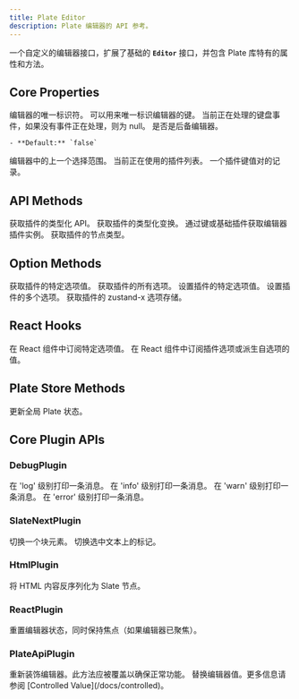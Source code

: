 ```yaml
---
title: Plate Editor
description: Plate 编辑器的 API 参考。
---
```


一个自定义的编辑器接口，扩展了基础的 **`Editor`** 接口，并包含 Plate 库特有的属性和方法。

## Core Properties

<APIParameters>
  <APIItem name="id" type="any">
    编辑器的唯一标识符。
  </APIItem>
  <APIItem name="key" type="any">
    可以用来唯一标识编辑器的键。
  </APIItem>
  <APIItem name="currentKeyboardEvent" type="KeyboardEventLike | null">
    当前正在处理的键盘事件，如果没有事件正在处理，则为 null。
  </APIItem>
  <APIItem name="isFallback" type="boolean">
    是否是后备编辑器。
    
    - **Default:** `false`
  </APIItem>
  <APIItem name="prevSelection" type="TRange | null">
    编辑器中的上一个选择范围。
  </APIItem>
  <APIItem name="pluginList" type="AnyEditorPlatePlugin[]">
    当前正在使用的插件列表。
  </APIItem>
  <APIItem name="plugins" type="Record<string, AnyEditorPlatePlugin>">
    一个插件键值对的记录。
  </APIItem>
</APIParameters>

## API Methods

<APIParameters>
  <APIItem name="getApi" type="<C extends AnyPluginConfig = PluginConfig>(plugin?: WithRequiredKey<C>) => InferApi<C>">
    获取插件的类型化 API。
  </APIItem>
  <APIItem name="getTransforms" type="<C extends AnyPluginConfig = PluginConfig>(plugin?: WithRequiredKey<C>) => InferTransforms<C>">
    获取插件的类型化变换。
  </APIItem>
  <APIItem name="getPlugin" type="<C extends AnyPluginConfig = PluginConfig>(plugin: WithRequiredKey<C>) => C extends { node: any } ? C : EditorPlatePlugin<C>">
    通过键或基础插件获取编辑器插件实例。
  </APIItem>
  <APIItem name="getType" type="(plugin: WithRequiredKey) => string">
    获取插件的节点类型。
  </APIItem>
</APIParameters>

## Option Methods

<APIParameters>
  <APIItem name="getOption" type="<C extends AnyPluginConfig, K extends keyof InferOptions<C>, F extends InferOptions<C>[K]>(plugin: WithRequiredKey<C>, optionKey: K, ...args: F extends (...args: infer A) => any ? A : never) => F extends (...args: any[]) => infer R ? R : F">
    获取插件的特定选项值。
  </APIItem>
  <APIItem name="getOptions" type="<C extends AnyPluginConfig = PluginConfig>(plugin: WithRequiredKey<C>) => InferOptions<C>">
    获取插件的所有选项。
  </APIItem>
  <APIItem name="setOption" type="<C extends AnyPluginConfig, K extends keyof InferOptions<C>>(plugin: WithRequiredKey<C>, optionKey: K, value: InferOptions<C>[K]) => void">
    设置插件的特定选项值。
  </APIItem>
  <APIItem name="setOptions" type="<C extends AnyPluginConfig>(plugin: WithRequiredKey<C>, options: Parameters<SetImmerState<InferOptions<C>>>[0] | Partial<InferOptions<C>>) => void">
    设置插件的多个选项。
  </APIItem>
  <APIItem name="getOptionsStore" type="<C extends AnyPluginConfig>(plugin: WithRequiredKey<C>) => StoreApi<C['key'], InferOptions<C>>">
    获取插件的 zustand-x 选项存储。
  </APIItem>
</APIParameters>

## React Hooks

<APIParameters>
  <APIItem name="useOption" type="<C extends AnyPluginConfig, K extends keyof InferOptions<C>, F extends InferOptions<C>[K], Args extends Parameters<((...args: any[]) => any) & F>>(plugin: WithRequiredKey<C>, optionKey: K, ...args: Args) => F extends (...args: any[]) => any ? ReturnType<F> : F">
    在 React 组件中订阅特定选项值。
  </APIItem>
  <APIItem name="useOptions" type="<C extends AnyPluginConfig, U>(plugin: WithRequiredKey<C>, selector?: (s: InferOptions<C>) => U, equalityFn?: EqualityChecker<U>) => U | InferOptions<C>">
    在 React 组件中订阅插件选项或派生自选项的值。
  </APIItem>
</APIParameters>

## Plate Store Methods

<APIParameters>
  <APIItem name="setPlateState" type="<K extends (typeof EXPOSED_STORE_KEYS)[number]>(optionKey: K, value: PlateStoreState[K]) => void">
    更新全局 Plate 状态。
  </APIItem>
</APIParameters>

## Core Plugin APIs

### DebugPlugin

<APIParameters>
  <APIItem name="editor.api.debug.log" type="(...args: any[]) => void">
    在 'log' 级别打印一条消息。
  </APIItem>
  <APIItem name="editor.api.debug.info" type="(...args: any[]) => void">
    在 'info' 级别打印一条消息。
  </APIItem>
  <APIItem name="editor.api.debug.warn" type="(...args: any[]) => void">
    在 'warn' 级别打印一条消息。
  </APIItem>
  <APIItem name="editor.api.debug.error" type="(...args: any[]) => void">
    在 'error' 级别打印一条消息。
  </APIItem>
</APIParameters>

### SlateNextPlugin

<APIParameters>
  <APIItem name="editor.tf.toggle.block" type="(options: ToggleBlockOptions) => void">
    切换一个块元素。
  </APIItem>
  <APIItem name="editor.tf.toggle.mark" type="(options: ToggleMarkOptions) => void">
    切换选中文本上的标记。
  </APIItem>
</APIParameters>

### HtmlPlugin

<APIParameters>
  <APIItem name="editor.api.html.deserialize" type="(options: { element: HTMLElement }) => TDescendant[]">
    将 HTML 内容反序列化为 Slate 节点。
  </APIItem>
</APIParameters>

### ReactPlugin

<APIParameters>
  <APIItem name="editor.tf.reset" type="() => void">
    重置编辑器状态，同时保持焦点（如果编辑器已聚焦）。
  </APIItem>
</APIParameters>

### PlateApiPlugin

<APIParameters>
  <APIItem name="editor.api.redecorate" type="() => void">
    重新装饰编辑器。此方法应被覆盖以确保正常功能。
  </APIItem>
</APIParameters>

<APIParameters>
  <APIItem name="editor.tf.setValue" type="(value: Value) => void">
    替换编辑器值。更多信息请参阅 [Controlled Value](/docs/controlled)。
  </APIItem>
</APIParameters>
